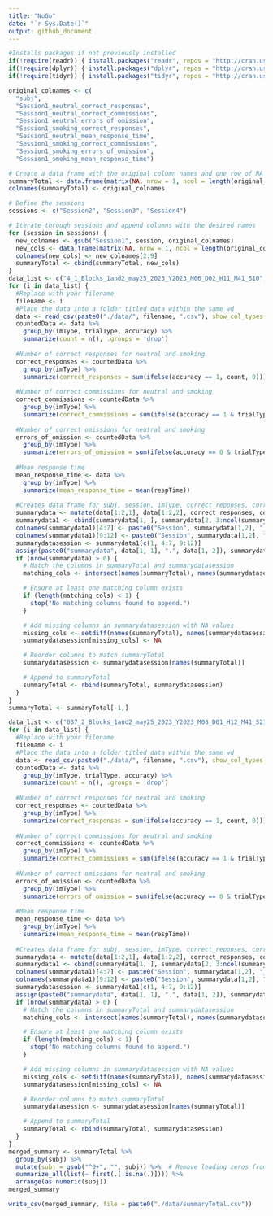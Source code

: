 ```yaml
---
title: "NoGo"
date: "`r Sys.Date()`"
output: github_document
---
```


```r
#Installs packages if not previously installed
if(!require(readr)) { install.packages("readr", repos = "http://cran.us.r-project.org"); library(readr) }
if(!require(dplyr)) { install.packages("dplyr", repos = "http://cran.us.r-project.org"); library(dplyr) }
if(!require(tidyr)) { install.packages("tidyr", repos = "http://cran.us.r-project.org"); library(tidyr) }
```

```r
original_colnames <- c(
  "subj",
  "Session1_neutral_correct_responses",
  "Session1_neutral_correct_commissions",
  "Session1_neutral_errors_of_omission",
  "Session1_smoking_correct_responses",
  "Session1_neutral_mean_response_time",
  "Session1_smoking_correct_commissions",
  "Session1_smoking_errors_of_omission",
  "Session1_smoking_mean_response_time")

# Create a data frame with the original column names and one row of NA values
summaryTotal <- data.frame(matrix(NA, nrow = 1, ncol = length(original_colnames)))
colnames(summaryTotal) <- original_colnames

# Define the sessions
sessions <- c("Session2", "Session3", "Session4")

# Iterate through sessions and append columns with the desired names
for (session in sessions) {
  new_colnames <- gsub("Session1", session, original_colnames)
  new_cols <- data.frame(matrix(NA, nrow = 1, ncol = length(original_colnames)-1))
  colnames(new_cols) <- new_colnames[2:9]
  summaryTotal <- cbind(summaryTotal, new_cols)
}
data_list <- c("4_1_Blocks_1and2_may25_2023_Y2023_M06_D02_H11_M41_S10", "4_2_Blocks_1and2_may25_2023_Y2023_M06_D02_H11_M46_S02", "4_3_Blocks_3and4_may25_2023_Y2023_M06_D02_H11_M51_S03", "4_4_Blocks_3and4_may25_2023_Y2023_M06_D02_H11_M55_S43", "007_1_Blocks_3and4_may25_2023_Y2023_M06_D07_H11_M16_S41", "007_2_Blocks_3and4_may25_2023_Y2023_M06_D07_H11_M21_S27", "007_3_Blocks_1and2_may25_2023_Y2023_M06_D07_H11_M26_S12", "007_4_Blocks_1and2_may25_2023_Y2023_M06_D07_H11_M31_S38", "008_1_Blocks_1and2_may25_2023_Y2023_M06_D08_H11_M10_S11", "008_2_Blocks_1and2_may25_2023_Y2023_M06_D08_H11_M15_S10", "008_3_Blocks_3and4_may25_2023_Y2023_M06_D08_H11_M20_S06", "008_4_Blocks_3and4_may25_2023_Y2023_M06_D08_H11_M24_S55", "008_4_Blocks_3and4_may25_2023_Y2023_M06_D08_H11_M24_S55", "009_1_Blocks_3and4_may25_2023_Y2023_M06_D20_H11_M09_S09", "009_2_Blocks_3and4_may25_2023_Y2023_M06_D20_H11_M14_S05", "009_3_Blocks_1and2_may25_2023_Y2023_M06_D20_H11_M18_S45", "009_4_Blocks_1and2_may25_2023_Y2023_M06_D20_H11_M23_S22", "012_1_Blocks_1and2_may25_2023_Y2023_M07_D05_H12_M02_S51", "012_2_Blocks_1and2_may25_2023_Y2023_M07_D05_H12_M07_S31", "012_3_Blocks_3and4_may25_2023_Y2023_M07_D05_H12_M12_S21", "012_4_Blocks_3and4_may25_2023_Y2023_M07_D05_H12_M16_S55", "15_1_Blocks_3and4_may25_2023_Y2023_M07_D03_H11_M54_S12", "15_2_Blocks_3and4_may25_2023_Y2023_M07_D03_H11_M59_S11", "15_3_Blocks_1and2_may25_2023_Y2023_M07_D03_H12_M04_S09", "15_4_Blocks_1and2_may25_2023_Y2023_M07_D03_H12_M09_S05", "017_1_Blocks_1and2_may25_2023_Y2023_M08_D25_H17_M29_S40", "017_2_Blocks_1and2_may25_2023_Y2023_M08_D25_H17_M34_S29", "017_3_Blocks_3and4_may25_2023_Y2023_M08_D25_H17_M39_S29", "017_4_Blocks_3and4_may25_2023_Y2023_M08_D25_H17_M44_S31", "20_1_Blocks_3and4_may25_2023_Y2023_M08_D21_H15_M52_S04", "20_2_Blocks_3and4_may25_2023_Y2023_M08_D21_H15_M56_S42", "20_3_Blocks_1and2_may25_2023_Y2023_M08_D21_H15_M58_S20", "20_4_Blocks_1and2_may25_2023_Y2023_M08_D21_H16_M01_S12", "022_1_Blocks_1and2_may25_2023_Y2023_M06_D28_H11_M56_S01", "022_2_Blocks_1and2_may25_2023_Y2023_M06_D28_H12_M10_S22", "022_3_Blocks_3and4_may25_2023_Y2023_M06_D28_H12_M15_S38", "022_4_Blocks_3and4_may25_2023_Y2023_M06_D28_H12_M20_S32", "024_1_Blocks_1and2_may25_2023_Y2023_M07_D11_H11_M12_S23", "024_2_Blocks_1and2_may25_2023_Y2023_M07_D11_H11_M17_S00", "024_3_Blocks_3and4_may25_2023_Y2023_M07_D11_H11_M22_S25", "024_4_Blocks_3and4_may25_2023_Y2023_M07_D11_H11_M27_S37", "025_1_Blocks_3and4_may25_2023_Y2023_M07_D12_H11_M58_S57", "025_2_Blocks_3and4_may25_2023_Y2023_M07_D12_H12_M03_S37", "025_3_Blocks_1and2_may25_2023_Y2023_M07_D12_H12_M08_S17", "025_4_Blocks_1and2_may25_2023_Y2023_M07_D12_H12_M12_S57", "26_1_Blocks_3and4_may25_2023_Y2023_M07_D10_H11_M42_S17", "26_2_Blocks_3and4_may25_2023_Y2023_M07_D10_H11_M47_S02", "26_3_Blocks_1and2_may25_2023_Y2023_M07_D10_H11_M53_S32", "26_4_Blocks_1and2_may25_2023_Y2023_M07_D10_H11_M58_S12", "028_1_Blocks_1and2_may25_2023_Y2023_M07_D14_H13_M45_S11", "028_2_Blocks_1and2_may25_2023_Y2023_M07_D14_H13_M49_S58", "028_3_Blocks_3and4_may25_2023_Y2023_M07_D14_H13_M54_S44", "028_4_Blocks_3and4_may25_2023_Y2023_M07_D14_H13_M59_S16", "30_3_Blocks_1and2_may25_2023_Y2023_M07_D19_H11_M24_S12", "30_4_Blocks_3and4_may25_2023_Y2023_M07_D19_H11_M28_S56", "30_Block 1_Blocks_3and4_may25_2023_Y2023_M07_D19_H11_M14_S28", "30_Block 2_Blocks_1and2_may25_2023_Y2023_M07_D19_H11_M18_S52", "031_1_Blocks_3and4_may25_2023_Y2023_M07_D25_H11_M08_S54", "031_2_Blocks_3and4_may25_2023_Y2023_M07_D25_H11_M13_S36", "031_3_Blocks_1and2_may25_2023_Y2023_M07_D25_H11_M18_S27", "031_4_Blocks_1and2_may25_2023_Y2023_M07_D25_H11_M23_S15", "34_block 2_Blocks_3and4_may25_2023_Y2023_M07_D28_H12_M24_S03", "34_block1_Blocks_3and4_may25_2023_Y2023_M07_D28_H12_M18_S45", "34_block3_Blocks_1and2_may25_2023_Y2023_M07_D28_H12_M28_S40", "34_block4_Blocks_1and2_may25_2023_Y2023_M07_D28_H12_M33_S51", "036_1_Blocks_1and2_may25_2023_Y2023_M07_D27_H10_M15_S14", "036_2_Blocks_1and2_may25_2023_Y2023_M07_D27_H10_M19_S55", "036_3_Blocks_3and4_may25_2023_Y2023_M07_D27_H10_M24_S57", "036_4.5_Blocks_3and4_may25_2023_Y2023_M07_D27_H10_M31_S27")
for (i in data_list) {
  #Replace with your filename
  filename <- i
  #Place the data into a folder titled data within the same wd
  data <- read_csv(paste0("./data/", filename, ".csv"), show_col_types = F)
  countedData <- data %>%
    group_by(imType, trialType, accuracy) %>%
    summarize(count = n(), .groups = 'drop')
  
  #Number of correct responses for neutral and smoking
  correct_responses <- countedData %>%
    group_by(imType) %>%
    summarize(correct_responses = sum(ifelse(accuracy == 1, count, 0)))
  
  #Number of correct commissions for neutral and smoking
  correct_commissions <- countedData %>%
    group_by(imType) %>%
    summarize(correct_commissions = sum(ifelse(accuracy == 1 & trialType == "go", count, 0)))
  
  #Number of correct omissions for neutral and smoking
  errors_of_omission <- countedData %>%
    group_by(imType) %>%
    summarize(errors_of_omission = sum(ifelse(accuracy == 0 & trialType == "go", count, 0)))
  
  #Mean response time
  mean_response_time <- data %>%
    group_by(imType) %>%
    summarize(mean_response_time = mean(respTime))
  
  #Creates data frame for subj, session, imType, correct_reponses, correct_comissions, errors_of_omission, mean_response_time
  summarydata <- mutate(data[1:2,1], data[1:2,2], correct_responses, correct_commissions, errors_of_omission, mean_response_time)
  summarydata1 <- cbind(summarydata[1, ], summarydata[2, 3:ncol(summarydata)])
  colnames(summarydata1)[4:7] <- paste0("Session", summarydata[1,2], "_", summarydata1[1, 3], "_", colnames(summarydata1)[4:7])
  colnames(summarydata1)[9:12] <- paste0("Session", summarydata[1,2], "_", summarydata1[1, 8], "_", colnames(summarydata1)[9:12])
  summarydatasession <- summarydata1[c(1, 4:7, 9:12)]
  assign(paste0("summarydata", data[1, 1], ".", data[1, 2]), summarydata)
  if (nrow(summarydata) > 0) {
    # Match the columns in summaryTotal and summarydatasession
    matching_cols <- intersect(names(summaryTotal), names(summarydatasession))

    # Ensure at least one matching column exists
    if (length(matching_cols) < 1) {
      stop("No matching columns found to append.")
    }

    # Add missing columns in summarydatasession with NA values
    missing_cols <- setdiff(names(summaryTotal), names(summarydatasession))
    summarydatasession[missing_cols] <- NA

    # Reorder columns to match summaryTotal
    summarydatasession <- summarydatasession[names(summaryTotal)]

    # Append to summaryTotal
    summaryTotal <- rbind(summaryTotal, summarydatasession)
  }
}
summaryTotal <- summaryTotal[-1,]
```

```r
data_list <- c("037_2_Blocks_1and2_may25_2023_Y2023_M08_D01_H12_M41_S21", "037_3_Blocks_3and4_may25_2023_Y2023_M08_D01_H12_M46_S30", "037_4_Blocks_3and4_may25_2023_Y2023_M08_D01_H12_M47_S33", "37_block 1_Blocks_1and2_may25_2023_Y2023_M08_D01_H12_M37_S05", "38_2_Blocks_1and2_may25_2023_Y2023_M07_D21_H12_M40_S20", "043_1_Blocks_3and4_may25_2023_Y2023_M08_D04_H11_M39_S19", "043_2_Blocks_3and4_may25_2023_Y2023_M08_D04_H11_M44_S21", "043_3_Blocks_1and2_may25_2023_Y2023_M08_D04_H11_M49_S27", "043_4_Blocks_1and2_may25_2023_Y2023_M08_D04_H11_M54_S12", "44_1_Blocks_1and2_may25_2023_Y2023_M08_D15_H12_M02_S33", "44_2_Blocks_1and2_may25_2023_Y2023_M08_D15_H12_M05_S54", "44_3_Blocks_3and4_may25_2023_Y2023_M08_D15_H12_M11_S08", "44_4_Blocks_3and4_may25_2023_Y2023_M08_D15_H12_M14_S52", "049_1_Blocks_1and2_may25_2023_Y2023_M09_D22_H14_M21_S37", "049_2_Blocks_1and2_may25_2023_Y2023_M09_D22_H14_M26_S16", "049_3_Blocks_3and4_may25_2023_Y2023_M09_D22_H14_M31_S07", "049_4_Blocks_3and4_may25_2023_Y2023_M09_D22_H14_M35_S39", "50_1_Blocks_3and4_may25_2023_Y2023_M09_D29_H16_M03_S17", "50_2_Blocks_3and4_may25_2023_Y2023_M09_D29_H16_M06_S09", "50_3_Blocks_1and2_may25_2023_Y2023_M09_D29_H16_M10_S53", "50_4_Blocks_1and2_may25_2023_Y2023_M09_D29_H16_M14_S32", "51_1_Blocks_1and2_may25_2023_Y2023_M10_D02_H16_M50_S31", "51_2_Blocks_1and2_may25_2023_Y2023_M10_D02_H16_M55_S20", "51_3_Blocks_3and4_may25_2023_Y2023_M10_D02_H16_M59_S59", "51_4_Blocks_3and4_may25_2023_Y2023_M10_D02_H17_M05_S06", "054_1_Blocks_3and4_may25_2023_Y2023_M10_D06_H14_M43_S35", "054_2_Blocks_3and4_may25_2023_Y2023_M10_D06_H14_M48_S23", "054_3_Blocks_1and2_may25_2023_Y2023_M10_D06_H14_M53_S44", "054_4_Blocks_1and2_may25_2023_Y2023_M10_D06_H14_M58_S33")
for (i in data_list) {
  #Replace with your filename
  filename <- i
  #Place the data into a folder titled data within the same wd
  data <- read_csv(paste0("./data/", filename, ".csv"), show_col_types = F)
  countedData <- data %>%
    group_by(imType, trialType, accuracy) %>%
    summarize(count = n(), .groups = 'drop')
  
  #Number of correct responses for neutral and smoking
  correct_responses <- countedData %>%
    group_by(imType) %>%
    summarize(correct_responses = sum(ifelse(accuracy == 1, count, 0)))
  
  #Number of correct commissions for neutral and smoking
  correct_commissions <- countedData %>%
    group_by(imType) %>%
    summarize(correct_commissions = sum(ifelse(accuracy == 1 & trialType == "go", count, 0)))
  
  #Number of correct omissions for neutral and smoking
  errors_of_omission <- countedData %>%
    group_by(imType) %>%
    summarize(errors_of_omission = sum(ifelse(accuracy == 0 & trialType == "go", count, 0)))
  
  #Mean response time
  mean_response_time <- data %>%
    group_by(imType) %>%
    summarize(mean_response_time = mean(respTime))
  
  #Creates data frame for subj, session, imType, correct_reponses, correct_comissions, errors_of_omission, mean_response_time
  summarydata <- mutate(data[1:2,1], data[1:2,2], correct_responses, correct_commissions, errors_of_omission, mean_response_time)
  summarydata1 <- cbind(summarydata[1, ], summarydata[2, 3:ncol(summarydata)])
  colnames(summarydata1)[4:7] <- paste0("Session", summarydata[1,2], "_", summarydata1[1, 3], "_", colnames(summarydata1)[4:7])
  colnames(summarydata1)[9:12] <- paste0("Session", summarydata[1,2], "_", summarydata1[1, 8], "_", colnames(summarydata1)[9:12])
  summarydatasession <- summarydata1[c(1, 4:7, 9:12)]
  assign(paste0("summarydata", data[1, 1], ".", data[1, 2]), summarydata)
  if (nrow(summarydata) > 0) {
    # Match the columns in summaryTotal and summarydatasession
    matching_cols <- intersect(names(summaryTotal), names(summarydatasession))

    # Ensure at least one matching column exists
    if (length(matching_cols) < 1) {
      stop("No matching columns found to append.")
    }

    # Add missing columns in summarydatasession with NA values
    missing_cols <- setdiff(names(summaryTotal), names(summarydatasession))
    summarydatasession[missing_cols] <- NA

    # Reorder columns to match summaryTotal
    summarydatasession <- summarydatasession[names(summaryTotal)]

    # Append to summaryTotal
    summaryTotal <- rbind(summaryTotal, summarydatasession)
  }
}
merged_summary <- summaryTotal %>%
  group_by(subj) %>%
  mutate(subj = gsub("^0+", "", subj)) %>%  # Remove leading zeros from subj
  summarize_all(list(~ first(.[!is.na(.)]))) %>%
  arrange(as.numeric(subj))
merged_summary
```

```r
write_csv(merged_summary, file = paste0("./data/summaryTotal.csv"))
```